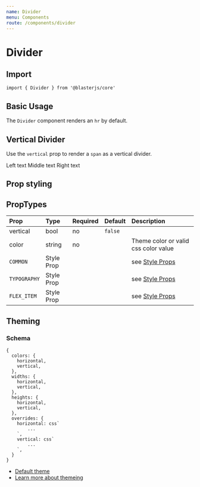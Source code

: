 ```yaml
---
name: Divider
menu: Components
route: /components/divider
---
```



# Divider

## Import
`import { Divider } from '@blasterjs/core'`

## Basic Usage

The `Divider` component renders an `hr` by default.

<Playground>
  <Divider />
</Playground>

## Vertical Divider

Use the `vertical` prop to render a `span` as a vertical divider.

<Playground>
  <span>Left text</span>
  <Divider vertical mx="10px" />
  <span>Middle text</span>
  <Divider vertical mx="10px" />
  <span>Right text</span>
</Playground>

## Prop styling

<Playground>
  <Divider
    color="secondary"
    width="80%"
    height="3px"
  />
  <Divider
    vertical
    height="60px"
    width="12px"
    color="red"
  />
</Playground>


## PropTypes
| Prop | Type | Required | Default | Description |
|:-----|:-----|:---------|:--------|:------------|
| vertical | bool | no | `false` | |
| color | string | no | | Theme color or valid css color value  |
| `COMMON` | Style Prop |  |  | see [Style Props](/style-props) |
| `TYPOGRAPHY` | Style Prop |  |  | see [Style Props](/style-props) |
| `FLEX_ITEM` | Style Prop |  |  | see [Style Props](/style-props) |

## Theming

### Schema
```
{
  colors: {
    horizontal,
    vertical,
  },
  widths: {
    horizontal,
    vertical,
  },
  heights: {
    horizontal,
    vertical,
  },
  overrides: {
    horizontal: css`
        ...
    `,
    vertical: css`
        ...
    `,
  }
}
```

- [Default theme](https://github.com/raster-foundry/blasterjs/tree/master/packages/core/theme/components/divider)
- [Learn more about themeing](/blaster-theme)
